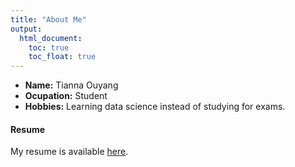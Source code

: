 ```yaml
---
title: "About Me"
output: 
  html_document:
    toc: true
    toc_float: true
---
```



- __Name:__ Tianna Ouyang
- __Ocupation:__ Student
- __Hobbies:__ Learning data science instead of studying for exams. 

#### Resume
My resume is available [here](downloads/[Tianna Ouyang] Resume.pdf).
